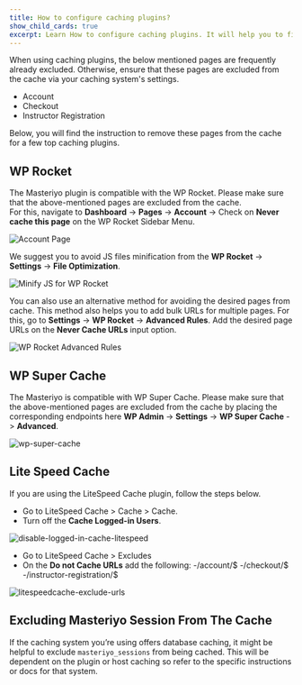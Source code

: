 ```yaml
---
title: How to configure caching plugins?
show_child_cards: true
excerpt: Learn How to configure caching plugins. It will help you to fix the caching problem with Masteriyo.
---
```


When using caching plugins, the below mentioned pages are frequently already excluded. Otherwise, ensure that these pages are excluded from the cache via your caching system's settings.

- Account
- Checkout
- Instructor Registration 

Below, you will find the instruction to remove these pages from the cache for a few top caching plugins.

## WP Rocket

The Masteriyo plugin is compatible with the WP Rocket. Please make sure that the above-mentioned pages are excluded from the cache.  
For this, navigate to **Dashboard** -> **Pages** -> **Account** -> Check on **Never cache this page** on the WP Rocket Sidebar Menu.

![Account Page](https://user-images.githubusercontent.com/24367265/207308374-bcef56c6-3c72-40b2-81e9-bf48521a106b.png)

We suggest you to avoid JS files minification from the **WP Rocket** -> **Settings** -> **File Optimization**.

![Minify JS for WP Rocket](https://user-images.githubusercontent.com/24367265/207308446-fc31c7bb-5038-4b68-ac2e-e3f03fa3f53c.png)

You can also use an alternative method for avoiding the desired pages from cache. This method also helps you to add bulk URLs for multiple pages.
For this, go to **Settings** -> **WP Rocket** -> **Advanced Rules**. Add the desired page URLs on the **Never Cache URLs** input option.

![WP Rocket Advanced Rules](https://user-images.githubusercontent.com/24367265/207308541-1fdcc79e-5591-45b7-9466-81a2709aadbb.png)

## WP Super Cache

The Masteriyo is compatible with WP Super Cache. Please make sure that the above-mentioned pages are excluded from the cache by placing the corresponding endpoints here **WP Admin** -> **Settings** -> **WP Super Cache** -> **Advanced**.

![wp-super-cache](https://user-images.githubusercontent.com/24367265/207308745-c015bba4-62d5-4290-bb11-839802614b44.png)

## Lite Speed Cache

If you are using the LiteSpeed Cache plugin, follow the steps below.

- Go to LiteSpeed Cache > Cache > Cache.
- Turn off the **Cache Logged-in Users**.

![disable-logged-in-cache-litespeed](https://github.com/Masteriyo/masteriyo-docs/assets/75772539/fbf243e8-e4b5-4a49-9131-5d8338aa1311)

- Go to LiteSpeed Cache > Excludes
- On the **Do not Cache URLs** add the following:
  -/account/$
  -/checkout/$
  -/instructor-registration/$

![litespeedcache-exclude-urls](https://github.com/Masteriyo/masteriyo-docs/assets/75772539/00c39c3c-7f9d-4232-9507-e71589a73023)

## Excluding Masteriyo Session From The Cache

If the caching system you’re using offers database caching, it might be helpful to exclude `masteriyo_sessions` from being cached. This will be dependent on the plugin or host caching so refer to the specific instructions or docs for that system.
